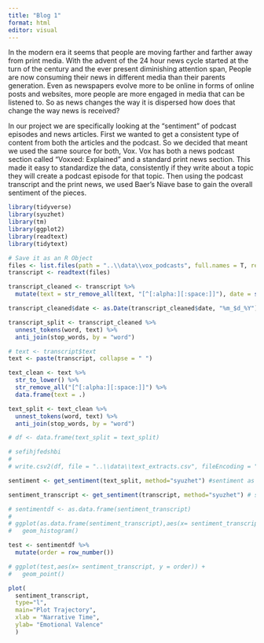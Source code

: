 ```yaml
---
title: "Blog 1"
format: html
editor: visual
---
```


In the modern era it seems that people are moving farther and farther away from print media. With the advent of the 24 hour news cycle started at the turn of the century and the ever present diminishing attention span, People are now consuming their news in different media than their parents generation. Even as newspapers evolve more to be online in forms of online posts and websites, more people are more engaged in media that can be listened to. So as news changes the way it is dispersed how does that change the way news is received?

In our project we are specifically looking at the "sentiment" of podcast episodes and news articles. First we wanted to get a consistent type of content from both the articles and the podcast. So we decided that meant we used the same source for both, Vox. Vox has both a news podcast section called "Voxxed: Explained" and a standard print news section. This made it easy to standardize the data, consistently if they write about a topic they will create a podcast episode for that topic. Then using the podcast transcript and the print news, we used Baer's Niave base to gain the overall sentiment of the pieces.

```r
library(tidyverse)
library(syuzhet)
library(tm)
library(ggplot2)
library(readtext)
library(tidytext)
```

```r
# Save it as an R Object
files <- list.files(path = "..\\data\\vox_podcasts", full.names = T, recursive = T)
transcript <- readtext(files)

transcript_cleaned <- transcript %>%
  mutate(text = str_remove_all(text, "[^[:alpha:][:space:]]"), date = str_extract(doc_id, "[0-9]*_[0-9]*_[0-9]*"))

transcript_cleaned$date <- as.Date(transcript_cleaned$date, "%m_$d_%Y")

transcript_split <- transcript_cleaned %>%
  unnest_tokens(word, text) %>%
  anti_join(stop_words, by = "word")

# text <- transcript$text
text <- paste(transcript, collapse = " ")

text_clean <- text %>%
  str_to_lower() %>%
  str_remove_all("[^[:alpha:][:space:]]") %>%
  data.frame(text = .)

text_split <- text_clean %>%
  unnest_tokens(word, text) %>%
  anti_join(stop_words, by = "word") 

# df <- data.frame(text_split = text_split)

# sefihjfedshbi
# 
# write.csv2(df, file = "..\\data\\text_extracts.csv", fileEncoding = "UTF-8")
```

```r
sentiment <- get_sentiment(text_split, method="syuzhet") #sentiment as a whole

sentiment_transcript <- get_sentiment(transcript, method="syuzhet") # sentiment per document
```

```r
# sentimentdf <- as.data.frame(sentiment_transcript)
# 
# ggplot(as.data.frame(sentiment_transcript),aes(x= sentiment_transcript)) +
#   geom_histogram()

test <- sentimentdf %>% 
  mutate(order = row_number())

# ggplot(test,aes(x= sentiment_transcript, y = order)) + 
#   geom_point()

plot(
  sentiment_transcript, 
  type="l", 
  main="Plot Trajectory", 
  xlab = "Narrative Time", 
  ylab= "Emotional Valence"
  )
```
